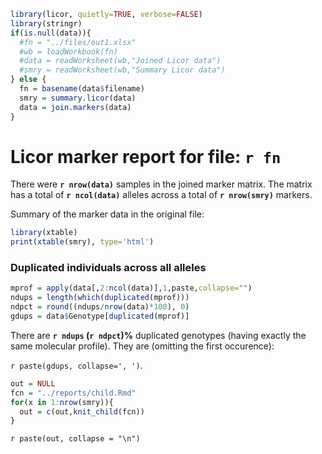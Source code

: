 
```r
library(licor, quietly=TRUE, verbose=FALSE)
library(stringr)
if(is.null(data)){
  #fn = "../files/out1.xlsx"
  #wb = loadWorkbook(fn)
  #data = readWorksheet(wb,"Joined Licor data")
  #smry = readWorksheet(wb,"Summary Licor data")
} else {
  fn = basename(data$filename)
  smry = summary.licor(data)
  data = join.markers(data)
}
```

Licor marker report for file: `r fn`
========================================================


There were **`r nrow(data)`** samples in the joined marker matrix. The matrix has a total of **`r ncol(data)`** alleles across a total of **`r nrow(smry)`** markers.

Summary of the marker data in the original file:

```r
library(xtable) 
print(xtable(smry), type='html') 
```

### Duplicated individuals across all alleles

```r

mprof = apply(data[,2:ncol(data)],1,paste,collapse="")
ndups = length(which(duplicated(mprof)))
ndpct = round((ndups/nrow(data)*100), 0)
gdups = data$Genotype[duplicated(mprof)]

```
There are **`r ndups` (`r ndpct`)%** duplicated genotypes (having exactly the same molecular profile). They are (omitting the first occurence): 

`r paste(gdups, collapse=', ')`.



```r
out = NULL
fcn = "../reports/child.Rmd"
for(x in 1:nrow(smry)){
  out = c(out,knit_child(fcn))
}
```

`r paste(out, collapse = "\n")`

